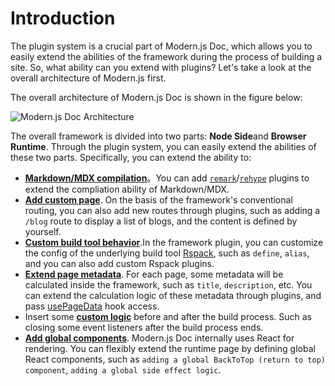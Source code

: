 # Introduction

The plugin system is a crucial part of Modern.js Doc, which allows you to easily extend the abilities of the framework during the process of building a site. So, what ability can you extend with plugins? Let's take a look at the overall architecture of Modern.js first.

The overall architecture of Modern.js Doc is shown in the figure below:

![Modern.js Doc Architecture](https://lf3-static.bytednsdoc.com/obj/eden-cn/uhbfnupenuhf/edenx-doc/arch-en.png)

The overall framework is divided into two parts: **Node Side**and **Browser Runtime**. Through the plugin system, you can easily extend the abilities of these two parts. Specifically, you can extend the ability to:

- [**Markdown/MDX compilation**](/plugin/plugin-api#markdown)。You can add [`remark`](https://github.com/remarkjs/remark)/[`rehype`](https://github.com/rehypejs/rehype) plugins to extend the compliation ability of Markdown/MDX.
- [**Add custom page**](/plugin/plugin-api#addpages). On the basis of the framework's conventional routing, you can also add new routes through plugins, such as adding a `/blog` route to display a list of blogs, and the content is defined by yourself.
- [**Custom build tool behavior**](/plugin/plugin-api#builderconfig).In the framework plugin, you can customize the config of the underlying build tool [Rspack](https://rspack.dev), such as `define`, `alias`, and you can also add custom Rspack plugins.
- [**Extend page metadata**](/plugin/plugin-api#extendpagedata). For each page, some metadata will be calculated inside the framework, such as `title`, `description`, etc. You can extend the calculation logic of these metadata through plugins, and pass [usePageData](/api/api-runtime.html#usepagedata) hook access.
- Insert some [**custom logic**](/plugin/plugin-api#beforebuild/afterbuild) before and after the build process. Such as closing some event listeners after the build process ends.
- [**Add global components**](/plugin/plugin-api#globaluicomponents). Modern.js Doc internally uses React for rendering. You can flexibly extend the runtime page by defining global React components, such as `adding a global BackToTop (return to top) component`, `adding a global side effect logic`.
